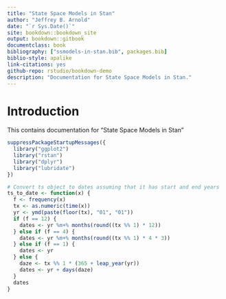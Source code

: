 ```yaml
---
title: "State Space Models in Stan"
author: "Jeffrey B. Arnold"
date: "`r Sys.Date()`"
site: bookdown::bookdown_site
output: bookdown::gitbook
documentclass: book
bibliography: ["ssmodels-in-stan.bib", packages.bib]
biblio-style: apalike
link-citations: yes
github-repo: rstudio/bookdown-demo
description: "Documentation for State Space Models in Stan."
---
```


# Introduction

This contains documentation for "State Space Models in Stan"

```r
suppressPackageStartupMessages({
  library("ggplot2")
  library("rstan")
  library("dplyr")
  library("lubridate")
})

# Convert ts object to dates assuming that it has start and end years
ts_to_date <- function(x) {
  f <- frequency(x)
  tx <- as.numeric(time(x))
  yr <- ymd(paste(floor(tx), "01", "01"))  
  if (f == 12) {
    dates <- yr %m+% months(round((tx %% 1) * 12))
  } else if (f == 4) {
    dates <- yr %m+% months(round((tx %% 1) * 4 * 3))
  } else if (f == 1) {
    dates <- yr
  } else {
    daze <- tx %% 1 * (365 + leap_year(yr))
    dates <- yr + days(daze)
  }
  dates
}
```


